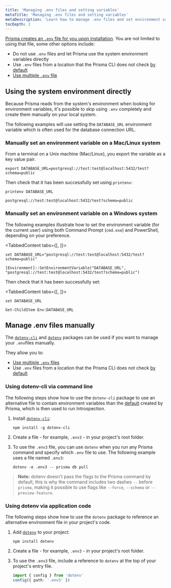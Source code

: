 ```yaml
---
title: 'Managing .env files and setting variables'
metaTitle: 'Managing .env files and setting variables'
metaDescription: 'Learn how to manage .env files and set environment variables'
tocDepth: 2
---
```


<TopBlock>

[Prisma creates an `.env` file for you upon installation](/guides/development-environment/environment-variables#how-does-prisma-use-environment-variables). You are not limited to using that file, some other options include:

- Do not use `.env` files and let Prisma use the system environment variables directly
- Use `.env` files from a location that the Prisma CLI does not check [by default](/guides/development-environment/environment-variables#using-env-files)
- [Use multiple `.env` file](/guides/development-environment/environment-variables/using-multiple-env-files)

</TopBlock>

## Using the system environment directly

Because Prisma reads from the system's environment when looking for environment variables, it's possible to skip using `.env` completely and create them manually on your local system.

<Admonition type="info">

The following examples will use setting the `DATABASE_URL` environment variable which is often used for the database connection URL.

</Admonition>

### Manually set an environment variable on a Mac/Linux system

From a terminal on a Unix machine (Mac/Linux), you export the variable as a key value pair.

```terminal
export DATABASE_URL=postgresql://test:test@localhost:5432/test?schema=public
```

Then check that it has been successfully set using `printenv`:

<CodeWithResult expanded={true}>

<cmd>

```terminal
printenv DATABASE_URL
```

</cmd>

<cmdResult>

```code no-copy
postgresql://test:test@localhost:5432/test?schema=public
```

</cmdResult>

</CodeWithResult>

### Manually set an environment variable on a Windows system

The following examples illustrate how to set the environment variable (for the current user) using both Command Prompt (`cmd.exe`) and PowerShell, depending on your preference.

<TabbedContent tabs={[<FileWithIcon text="Command Prompt" icon="display"/>, <FileWithIcon text="Powershell" icon="display"/>]}>

<tab>

```terminal
set DATABASE_URL="postgresql://test:test@localhost:5432/test?schema=public"
```

</tab>

<tab>

```terminal
[Environment]::SetEnvironmentVariable("DATABASE_URL", "postgresql://test:test@localhost:5432/test?schema=public")
```

</tab>

</TabbedContent>

Then check that it has been successfully set:

<TabbedContent tabs={[<FileWithIcon text="Command Prompt" icon="display"/>, <FileWithIcon text="Powershell" icon="display"/>]}>

<tab>

```terminal
set DATABASE_URL
```

</tab>

<tab>

```terminal
Get-ChildItem Env:DATABASE_URL
```

</tab>

</TabbedContent>

## Manage <inlinecode>.env</inlinecode> files manually

The [`dotenv-cli`](https://www.npmjs.com/package/dotenv-cli) and [`dotenv`](https://www.npmjs.com/package/dotenv) packages can be used if you want to manage your `.env`files manually.

They allow you to:

- [Use multiple `.env` files](/guides/development-environment/environment-variables/using-multiple-env-files)
- Use `.env` files from a location that the Prisma CLI does not check [by default](/guides/development-environment/environment-variables#using-env-files)

### Using <inlinecode>dotenv-cli</inlinecode> via command line

The following steps show how to use the `dotenv-cli` package to use an alternative file to contain environment variables than the [default](/guides/development-environment/environment-variables#using-env-files) created by Prisma, which is then used to run Introspection.

1.  Install [`dotenv-cli`](https://www.npmjs.com/package/dotenv-cli):

    ```
    npm install -g dotenv-cli
    ```

2.  Create a file - for example, `.env3` - in your project's root folder.

3.  To use the `.env3` file, you can use `dotenv` when you run any Prisma command and specify which `.env` file to use. The following example uses a file named `.env3`:

    ```
    dotenv -e .env3 -- prisma db pull
    ```

> **Note:** dotenv doesn't pass the flags to the Prisma command by default, this is why the command includes two dashes `--` before `prisma`, making it possible to use flags like `--force`, `--schema` or `--preview-feature`.

### Using <inlinecode>dotenv</inlinecode> via application code

The following steps show how to use the `dotenv` package to reference an alternative environment file in your project's code.

1.  Add [`dotenv`](https://www.npmjs.com/package/dotenv) to your project:

    ```
    npm install dotenv
    ```

2.  Create a file - for example, `.env3` - in your project's root folder.

3.  To use the `.env3` file, include a reference to `dotenv` at the top of your project's entry file.

    ```ts
    import { config } from 'dotenv'
    config({ path: '.env3' })
    ```
